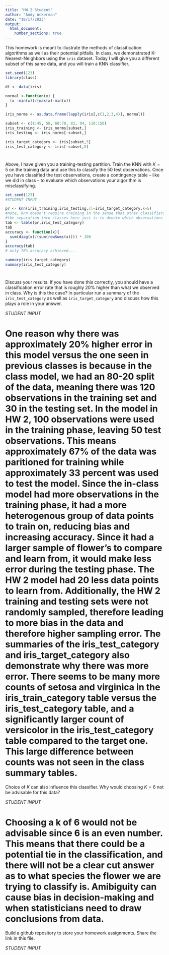 ```yaml
---
title: "HW 2 Student"
author: "Andy Ackerman"
date: "10/17/2023"
output: 
  html_document:
    number_sections: true
---
```


This homework is meant to illustrate the methods of classification algorithms as well as their potential pitfalls.  In class, we demonstrated K-Nearest-Neighbors using the `iris` dataset.  Today I will give you a different subset of this same data, and you will train a KNN classifier.  

```r
set.seed(123)
library(class)

df <- data(iris) 

normal <-function(x) {
  (x -min(x))/(max(x)-min(x))   
}

iris_norms <- as.data.frame(lapply(iris[,c(1,2,3,4)], normal))

subset <- c(1:45, 58, 60:70, 82, 94, 110:150)
iris_training <- iris_norms[subset,] 
iris_testing <- iris_norms[-subset,] 

iris_target_category <- iris[subset,5]
iris_test_category <- iris[-subset,5]


```

#
Above, I have given you a training-testing partition.  Train the KNN with $K = 5$ on the training data and use this to classify the 50 test observations.  Once you have classified the test observations, create a contingency table -- like we did in class -- to evaluate which observations your algorithm is misclassifying.   

```r
set.seed(123)
#STUDENT INPUT

pr <- knn(iris_training,iris_testing,cl=iris_target_category,k=5)
#note, knn doesn't require training in the sense that other classifiers might.
#the separation into classes here just is to denote which observations the algorithm has access to the class labels for and which it is trying to predict class labels
tab <- table(pr,iris_test_category)
tab
accuracy <- function(x){
  sum(diag(x)/(sum(rowSums(x)))) * 100
}
accuracy(tab)
# only 78% accuracy achieved...

summary(iris_target_category)
summary(iris_test_category)

```

#

Discuss your results.  If you have done this correctly, you should have a classification error rate that is roughly 20% higher than what we observed in class.  Why is this the case? In particular run a summary of the `iris_test_category` as well as `iris_target_category` and discuss how this plays a role in your answer.  

*STUDENT INPUT* 

# One reason why there was approximately 20% higher error in this model versus the one seen in previous classes is because in the class model, we had an 80-20 split of the data, meaning there was 120 observations in the training set and 30 in the testing set. In the model in HW 2, 100 observations were used in the training phase, leaving 50 test observations. This means approximately 67% of the data was paritioned for training while approximately 33 percent was used to test the model. Since the in-class model had more observations in the training phase, it had a more heterogenous group of data points to train on, reducing bias and increasing accuracy. Since it had a larger sample of flower's to compare and learn from, it would make less error during the testing phase. The HW 2 model had 20 less data points to learn from. Additionally, the HW 2 training and testing sets were not randomly sampled, therefore leading to more bias in the data and therefore higher sampling error. The summaries of the iris_test_category and iris_target_category also demonstrate why there was more error. There seems to be many more counts of setosa and virginica in the iris_train_category table versus the iris_test_category table, and a significantly larger count of versicolor in the iris_test_category table compared to the target one. This large difference between counts was not seen in the class summary tables.

Choice of $K$ can also influence this classifier.  Why would choosing $K = 6$ not be advisable for this data? 

*STUDENT INPUT*

# Choosing a k of 6 would not be advisable since 6 is an even number. This means that there could be a potential tie in the classification, and there will not be a clear cut answer as to what species the flower we are trying to classify is. Amibiguity can cause bias in decision-making and when statisticians need to draw conclusions from data.

Build a github repository to store your homework assignments.  Share the link in this file.  

*STUDENT INPUT*

